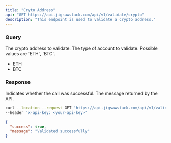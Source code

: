 ```yaml
---
title: "Cryto Address"
api: "GET https://api.jigsawstack.com/api/v1/validate/crypto"
description: "This endpoint is used to validate a crypto address."
---
```


### Query

<ParamField query="address" type="string" required>
  The crypto address to validate.
</ParamField>

<ParamField query="currency" type="string" required>
  The type of account to validate. Possible values are `ETH`, `BTC`.
  <ul>
    <li>ETH</li>
    <li>BTC </li>
  </ul>
</ParamField>

### Response

<ResponseField name="success" type="boolean">
  Indicates whether the call was successful.
</ResponseField>

<ResponseField name="message" type="string">
  The message returned by the API.
</ResponseField>

<RequestExample>

```bash Example Request
curl --location --request GET 'https://api.jigsawstack.com/api/v1/validate/crypto?address=""' \
--header 'x-api-key: <your-api-key>'
```

</RequestExample>

<ResponseExample>

```json Response
{
  "success": true,
  "message": "Validated successfully"
}
```

</ResponseExample>
